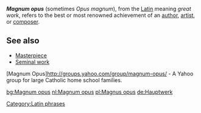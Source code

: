 '''''Magnum opus''''' (sometimes ''Opus magnum''), from the [[Latin]] meaning ''great work'', refers to the best or most renowned achievement of an [[author]], [[artist]], or [[composer]].

==See also==

*[[Masterpiece]]
*[[Seminal work]]
[Magnum Opus]http://groups.yahoo.com/group/magnum-opus/ - A Yahoo group for large Catholic home school families.

{{vocab-stub}}
[[Category:Latin phrases]]

[[bg:Magnum opus]]
[[nl:Magnum opus]]
[[pl:Magnus opus]]
[[de:Hauptwerk]]